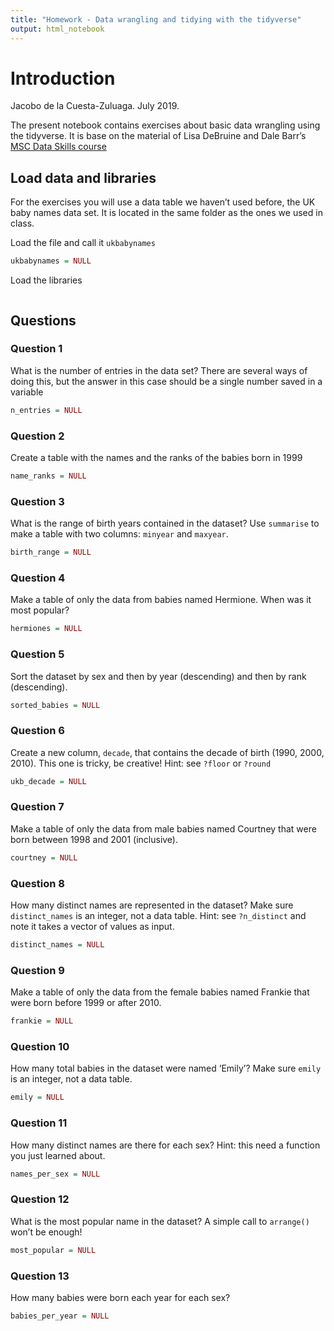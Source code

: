 ```yaml
---
title: "Homework - Data wrangling and tidying with the tidyverse"
output: html_notebook
---
```


# Introduction
Jacobo de la Cuesta-Zuluaga. July 2019.

The present notebook contains exercises about basic data wrangling using the tidyverse. It is base on the material of Lisa DeBruine and Dale Barr's [MSC Data Skills course](https://psyteachr.github.io/msc-data-skills/)

## Load data and libraries

For the exercises you will use a data table we haven't used before, the UK baby names data set. It is located in the same folder as the ones we used in class.

Load the file and call it `ukbabynames`
```r
ukbabynames = NULL
```

Load the libraries
```r

```

## Questions

### Question 1

What is the number of entries in the data set? There are several ways of doing this, but the answer in this case should be a single number saved in a variable

```r
n_entries = NULL
```

### Question 2

Create a table with the names and the ranks of the babies born in 1999

```r
name_ranks = NULL
```

### Question 3

What is the range of birth years contained in the dataset? Use `summarise` to make a table with two columns: `minyear` and `maxyear`.

```r
birth_range = NULL
```

### Question 4

Make a table of only the data from babies named Hermione. When was it most popular?

```r
hermiones = NULL
```

### Question 5

Sort the dataset by sex and then by year (descending) and then by rank (descending).

```r
sorted_babies = NULL
```

### Question 6

Create a new column, `decade`, that contains the decade of birth (1990, 2000, 2010). This one is tricky, be creative! Hint: see `?floor` or `?round`

```r
ukb_decade = NULL
```

### Question 7

Make a table of only the data from male babies named Courtney that were born between 1998 and 2001 (inclusive).

```r
courtney = NULL
```


### Question 8

How many distinct names are represented in the dataset? Make sure `distinct_names` is an integer, not a data table. Hint: see `?n_distinct` and note it takes a vector of values as input.

```r
distinct_names = NULL
```

### Question 9

Make a table of only the data from the female babies named Frankie that were born before 1999 or after 2010.

```r
frankie = NULL
```

### Question 10

How many total babies in the dataset were named 'Emily'? Make sure `emily` is an integer, not a data table.

```r
emily = NULL
```

### Question 11

How many distinct names are there for each sex? Hint: this need a function you just learned about.

```r
names_per_sex = NULL
```

### Question 12

What is the most popular name in the dataset? A simple call to `arrange()` won't be enough!

```r
most_popular = NULL
```

### Question 13

How many babies were born each year for each sex?

```r
babies_per_year = NULL
```
